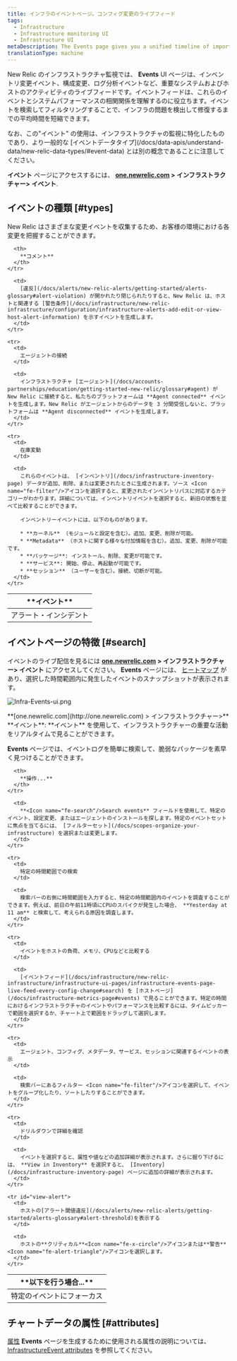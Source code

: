 ```yaml
---
title: インフラのイベントページ。コンフィグ変更のライブフィード
tags:
  - Infrastructure
  - Infrastructure monitoring UI
  - Infrastructure UI
metaDescription: The Events page gives you a unified timeline of important changes and events in your architecture.
translationType: machine
---
```



New Relic のインフラストラクチャ監視では、 **Events** UI ページは、インベントリ変更イベント、構成変更、ログ分析イベントなど、重要なシステムおよびホストのアクティビティのライブフィードです。イベントフィードは、これらのイベントとシステムパフォーマンスの相関関係を理解するのに役立ちます。イベントを検索してフィルタリングすることで、インフラの問題を検出して修復するまでの平均時間を短縮できます。

<Callout variant="tip">
  なお、この"イベント" の使用は、インフラストラクチャの監視に特化したものであり、より一般的な [イベントデータタイプ](/docs/data-apis/understand-data/new-relic-data-types/#event-data) とは別の概念であることに注意してください。
</Callout>

**イベント** ページにアクセスするには、 **[one.newrelic.com](http://one.newrelic.com) > インフラストラクチャー> イベント**.

## イベントの種類 [#types]

New Relic はさまざまな変更イベントを収集するため、お客様の環境における各変更を把握することができます。

<table>
  <thead>
    <tr>
      <th style={{ width: "200px" }}>
        **イベント**
      </th>

      <th>
        **コメント**
      </th>
    </tr>
  </thead>

  <tbody>
    <tr>
      <td>
        アラート・インシデント
      </td>

      <td>
        [違反](/docs/alerts/new-relic-alerts/getting-started/alerts-glossary#alert-violation) が開かれたり閉じられたりすると、New Relic は、ホストと関連する [警告条件](/docs/infrastructure/new-relic-infrastructure/configuration/infrastructure-alerts-add-edit-or-view-host-alert-information) を示すイベントを生成します。
      </td>
    </tr>

    <tr>
      <td>
        エージェントの接続
      </td>

      <td>
        インフラストラクチャ [エージェント](/docs/accounts-partnerships/education/getting-started-new-relic/glossary#agent) が New Relic に接続すると、私たちのプラットフォームは **Agent connected** イベントを生成します。New Relic がエージェントからのデータを 3 分間受信しないと、プラットフォームは **Agent disconnected** イベントを生成します。
      </td>
    </tr>

    <tr>
      <td>
        在庫変動
      </td>

      <td>
        これらのイベントは、 [インベントリ](/docs/infrastructure-inventory-page) データが追加、削除、または変更されたときに生成されます。ソース <Icon name="fe-filter"/>アイコンを選択すると、変更されたインベントリパスに対応するカテゴリーがわかります。詳細については、インベントリイベントを選択すると、新旧の状態を並べて比較することができます。

        インベントリーイベントには、以下のものがあります。

        * **カーネル** （モジュールと設定を含む）。追加、変更、削除が可能。
        * **Metadata** （ホストに関する様々な付加情報を含む）。追加、変更、削除が可能です。
        * **パッケージ**: インストール、削除、変更が可能です。
        * **サービス**: 開始、停止、再起動が可能です。
        * **セッション** （ユーザーを含む）。接続、切断が可能。
      </td>
    </tr>
  </tbody>
</table>

## イベントページの特徴 [#search]

イベントのライブ配信を見るには **[one.newrelic.com](http://one.newrelic.com) > インフラストラクチャー> イベント** にアクセスしてください。 **Events** ページには、 [ヒートマップ](/docs/infrastructure/new-relic-infrastructure/infrastructure-ui-pages/events-heatmap-examine-patterns-time-range) があり、選択した時間範囲内に発生したイベントのスナップショットが表示されます。

<img
  src={infraEventsUi}
  title="Infra-Events-ui.png"
  alt="Infra-Events-ui.png"
/>

<figcaption>
  **[one.newrelic.com](http://one.newrelic.com) > インフラストラクチャー>** **イベント**: **イベント** を使用して、インフラストラクチャーの重要な活動をリアルタイムで見ることができます。
</figcaption>

**Events** ページでは、イベントログを簡単に検索して、脆弱なパッケージを素早く見つけることができます。

<table>
  <thead>
    <tr>
      <th style={{ width: "230px" }}>
        **以下を行う場合...**
      </th>

      <th>
        **操作...**
      </th>
    </tr>
  </thead>

  <tbody>
    <tr>
      <td>
        特定のイベントにフォーカス
      </td>

      <td>
        **<Icon name="fe-search"/>Search events** フィールドを使用して、特定のイベント、設定変更、またはエージェントのインストールを探します。特定のイベントセットに焦点を当てるには、 [フィルターセット](/docs/scopes-organize-your-infrastructure) を選択または変更します。
      </td>
    </tr>

    <tr>
      <td>
        特定の時間範囲での検索
      </td>

      <td>
        検索バーの右側に時間範囲を入力すると、特定の時間範囲内のイベントを調査することができます。例えば、前日の午前11時頃にCPUのスパイクが発生した場合、 **Yesterday at 11 am** と検索して、考えられる原因を調査します。
      </td>
    </tr>

    <tr>
      <td>
        イベントをホストの負荷、メモリ、CPUなどと比較する
      </td>

      <td>
        [イベントフィード](/docs/infrastructure/new-relic-infrastructure/infrastructure-ui-pages/infrastructure-events-page-live-feed-every-config-change#search) を [ホストページ](/docs/infrastructure-metrics-page#events) で見ることができます。特定の時間におけるインフラストラクチャのイベントやパフォーマンスを比較するには、タイムピッカーで範囲を選択するか、チャート上で範囲をドラッグして選択します。
      </td>
    </tr>

    <tr>
      <td>
        エージェント、コンフィグ、メタデータ、サービス、セッションに関連するイベントの表示
      </td>

      <td>
        検索バーにあるフィルター <Icon name="fe-filter"/>アイコンを選択して、イベントをグループ化したり、ソートしたりすることができます。
      </td>
    </tr>

    <tr>
      <td>
        ドリルダウンで詳細を確認
      </td>

      <td>
        イベントを選択すると、属性や値などの追加詳細が表示されます。さらに掘り下げるには、 **View in Inventory** を選択すると、 [Inventory](/docs/infrastructure-inventory-page) ページに追加の詳細が表示されます。
      </td>
    </tr>

    <tr id="view-alert">
      <td>
        ホストの[アラート閾値違反](/docs/alerts/new-relic-alerts/getting-started/alerts-glossary#alert-threshold)を表示する
      </td>

      <td>
        ホストの**クリティカル**<Icon name="fe-x-circle"/>アイコンまたは**警告**<Icon name="fe-alert-triangle"/>アイコンを選択します。
      </td>
    </tr>
  </tbody>
</table>

## チャートデータの属性 [#attributes]

[属性](/docs/accounts-partnerships/education/getting-started-new-relic/glossary#attribute) **Events** ページを生成するために使用される属性の説明については、 [InfrastructureEvent attributes](https://docs.newrelic.com/attribute-dictionary/?event=InfrastructureEvent) を参照してください。
